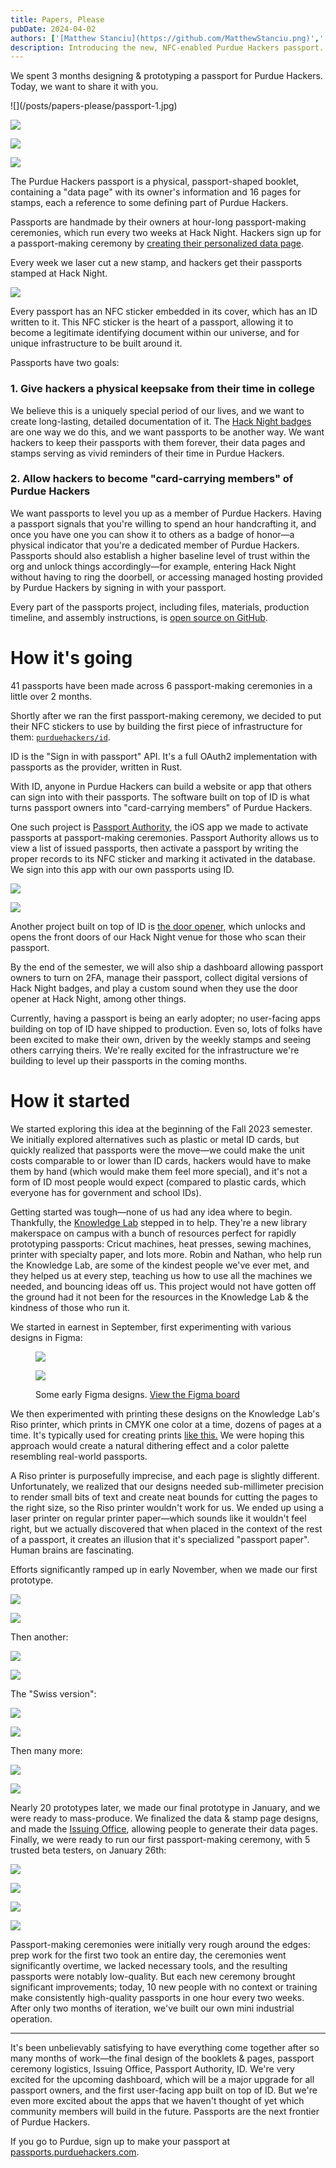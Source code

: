 ```yaml
---
title: Papers, Please
pubDate: 2024-04-02
authors: ['[Matthew Stanciu](https://github.com/MatthewStanciu.png)','[Lilian Zhao](https://github.com/lilianzlettuce.png)','[Jack Hogan](https://github.com/ImTheSquid.png)','[Ayden Bridges](https://github.com/TheBlueTophat.png)','[Hazel Roeder](https://github.com/fizzyapple12.png)','[Sean Choi](https://github.com/szeans.png)']
description: Introducing the new, NFC-enabled Purdue Hackers passport.
---
```



We spent 3 months designing & prototyping a passport for Purdue Hackers. Today, we want to share it with you.

<div className="grid grid-cols-2 gap-2">
![](/posts/papers-please/passport-1.jpg)

![](/posts/papers-please/passport-2.jpg)

![](/posts/papers-please/passport-3.jpg)

![](/posts/papers-please/passport-4.jpg)

</div>

The Purdue Hackers passport is a physical, passport-shaped booklet, containing a "data page" with its owner's information and 16 pages for stamps, each a reference to some defining part of Purdue Hackers.

<YouTubePlayer videoId="AngfUtdNcV8" />

Passports are handmade by their owners at hour-long passport-making ceremonies, which run every two weeks at Hack Night. Hackers sign up for a passport-making ceremony by [creating their personalized data page](https://passports.purduehackers.com).

Every week we laser cut a new stamp, and hackers get their passports stamped at Hack Night.

![](/posts/papers-please/stamped-passport.jpeg)

Every passport has an NFC sticker embedded in its cover, which has an ID written to it. This NFC sticker is the heart of a passport, allowing it to become a legitimate identifying document within our universe, and for unique infrastructure to be built around it.

Passports have two goals:

### 1. Give hackers a physical keepsake from their time in college

We believe this is a uniquely special period of our lives, and we want to create long-lasting, detailed documentation of it. The [Hack Night badges](https://arc.net/l/quote/vnenuxsq) are one way we do this, and we want passports to be another way. We want hackers to keep their passports with them forever, their data pages and stamps serving as vivid reminders of their time in Purdue Hackers.

### 2. Allow hackers to become "card-carrying members" of Purdue Hackers

We want passports to level you up as a member of Purdue Hackers. Having a passport signals that you're willing to spend an hour handcrafting it, and once you have one you can show it to others as a badge of honor—a physical indicator that you're a dedicated member of Purdue Hackers. Passports should also establish a higher baseline level of trust within the org and unlock things accordingly—for example, entering Hack Night without having to ring the doorbell, or accessing managed hosting provided by Purdue Hackers by signing in with your passport.

Every part of the passports project, including files, materials, production timeline, and assembly instructions, is [open source on GitHub](https://github.com/purduehackers/passports).

# How it's going

41 passports have been made across 6 passport-making ceremonies in a little over 2 months.

Shortly after we ran the first passport-making ceremony, we decided to put their NFC stickers to use by building the first piece of infrastructure for them: [`purduehackers/id`](https://github.com/purduehackers/id).

ID is the "Sign in with passport" API. It's a full OAuth2 implementation with passports as the provider, written in Rust.

<YouTubePlayer videoId="IXMuO62g0Sk" />

With ID, anyone in Purdue Hackers can build a website or app that others can sign into with their passports. The software built on top of ID is what turns passport owners into "card-carrying members" of Purdue Hackers.

One such project is [Passport Authority](https://github.com/purduehackers/passport-authority), the iOS app we made to activate passports at passport-making ceremonies. Passport Authority allows us to view a list of issued passports, then activate a passport by writing the proper records to its NFC sticker and marking it activated in the database. We sign into this app with our own passports using ID.

<div className="grid grid-cols-2 sm:grid-cols-3 gap-2">

![](/posts/papers-please/authority-1.png)

![](/posts/papers-please/authority-2.jpg)

</div>

Another project built on top of ID is [the door opener](https://github.com/purduehackers/door-opener), which unlocks and opens the front doors of our Hack Night venue for those who scan their passport.

<YouTubePlayer videoId="31aA09y7xFA" />

By the end of the semester, we will also ship a dashboard allowing passport owners to turn on 2FA, manage their passport, collect digital versions of Hack Night badges, and play a custom sound when they use the door opener at Hack Night, among other things.

Currently, having a passport is being an early adopter; no user-facing apps building on top of ID have shipped to production. Even so, lots of folks have been excited to make their own, driven by the weekly stamps and seeing others carrying theirs. We're really excited for the infrastructure we're building to level up their passports in the coming months.

# How it started

We started exploring this idea at the beginning of the Fall 2023 semester. We initially explored alternatives such as plastic or metal ID cards, but quickly realized that passports were the move—we could make the unit costs comparable to or lower than ID cards, hackers would have to make them by hand (which would make them feel more special), and it's not a form of ID most people would expect (compared to plastic cards, which everyone has for government and school IDs).

Getting started was tough—none of us had any idea where to begin. Thankfully, the [Knowledge Lab](https://www.lib.purdue.edu/KnowledgeLab) stepped in to help. They're a new library makerspace on campus with a bunch of resources perfect for rapidly prototyping passports: Cricut machines, heat presses, sewing machines, printer with specialty paper, and lots more. Robin and Nathan, who help run the Knowledge Lab, are some of the kindest people we've ever met, and they helped us at every step, teaching us how to use all the machines we needed, and bouncing ideas off us. This project would not have gotten off the ground had it not been for the resources in the Knowledge Lab & the kindness of those who run it.

We started in earnest in September, first experimenting with various designs in Figma:

<figure className="text-base text-center font-main mx-auto">

<div className="grid grid-cols-2 gap-2">

![](/posts/papers-please/figma-1.png)

![](/posts/papers-please/figma-2.png)

</div>

<figcaption className="mt-2">Some early Figma designs. <span><a
      target="_blank"
      className="text-post hover:text-post-light transition"
      style={{
        textDecoration: 'underline',
        textUnderlineOffset: '4px'
      }}
      href="https://www.figma.com/file/4WLH7BPp8O5mDcWx3xhLNT/passport-design?type=design&node-id=0-1&mode=design&t=5rui9TuvGLx0TW6Y-0">View the Figma board</a></span></figcaption>
</figure>

We then experimented with printing these designs on the Knowledge Lab's Riso printer, which prints in CMYK one color at a time, dozens of pages at a time. It's typically used for creating prints [like this.](https://upload.wikimedia.org/wikipedia/en/5/55/Barack_Obama_Hope_poster.jpg) We were hoping this approach would create a natural dithering effect and a color palette resembling real-world passports.

<YouTubePlayer videoId="NQvHiK2tkpU" />

A Riso printer is purposefully imprecise, and each page is slightly different. Unfortunately, we realized that our designs needed sub-millimeter precision to render small bits of text and create neat bounds for cutting the pages to the right size, so the Riso printer wouldn't work for us. We ended up using a laser printer on regular printer paper—which sounds like it wouldn't feel right, but we actually discovered that when placed in the context of the rest of a passport, it creates an illusion that it's specialized "passport paper". Human brains are fascinating.

Efforts significantly ramped up in early November, when we made our first prototype.

<div className="grid grid-cols-2 gap-2">

![](/posts/papers-please/first-prototype-1.jpg)

![](/posts/papers-please/first-prototype-2.jpg)

</div>

Then another:

<div className="grid grid-cols-2 gap-2">

![](/posts/papers-please/second-1.jpg)

![](/posts/papers-please/second-2.jpg)

</div>

The "Swiss version":

<div className="grid grid-cols-2 gap-2">

![](/posts/papers-please/swiss-1.jpg)

![](/posts/papers-please/swiss-2.jpg)

</div>

Then many more:

<div className="grid grid-cols-2 gap-2">

![](/posts/papers-please/thanksgiving.jpg)

![](/posts/papers-please/faux-leather.jpg)

</div>

Nearly 20 prototypes later, we made our final prototype in January, and we were ready to mass-produce. We finalized the data & stamp page designs, and made the [Issuing Office](https://github.com/purduehackers/passport-issuing-office), allowing people to generate their data pages. Finally, we were ready to run our first passport-making ceremony, with 5 trusted beta testers, on January 26th:

<div className="grid grid-cols-2 gap-2">

![](/posts/papers-please/ceremony-1-1.jpg)

![](/posts/papers-please/ceremony-1-5.jpg)

![](/posts/papers-please/ceremony-1-2.jpg)

![](/posts/papers-please/ceremony-1-3.jpg)

</div>

Passport-making ceremonies were initially very rough around the edges: prep work for the first two took an entire day, the ceremonies went significantly overtime, we lacked necessary tools, and the resulting passports were notably low-quality. But each new ceremony brought significant improvements; today, 10 new people with no context or training make consistently high-quality passports in one hour every two weeks. After only two months of iteration, we've built our own mini industrial operation.

<hr/>

It's been unbelievably satisfying to have everything come together after so many months of work—the final design of the booklets & pages, passport ceremony logistics, Issuing Office, Passport Authority, ID. We're very excited for the upcoming dashboard, which will be a major upgrade for all passport owners, and the first user-facing app built on top of ID. But we're even more excited about the apps that we haven't thought of yet which community members will build in the future. Passports are the next frontier of Purdue Hackers.

If you go to Purdue, sign up to make your passport at [passports.purduehackers.com](https://passports.purduehackers.com).
